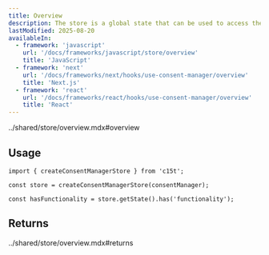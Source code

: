 ```yaml
---
title: Overview
description: The store is a global state that can be used to access the consent manager's state.
lastModified: 2025-08-20
availableIn:
  - framework: 'javascript'
    url: '/docs/frameworks/javascript/store/overview'
    title: 'JavaScript'
  - framework: 'next'
    url: '/docs/frameworks/next/hooks/use-consent-manager/overview'
    title: 'Next.js'
  - framework: 'react'
    url: '/docs/frameworks/react/hooks/use-consent-manager/overview'
    title: 'React'
---
```


<include>../shared/store/overview.mdx#overview</include>

## Usage

```tsx
import { createConsentManagerStore } from 'c15t';

const store = createConsentManagerStore(consentManager);

const hasFunctionality = store.getState().has('functionality');
```

## Returns

<include>../shared/store/overview.mdx#returns</include>
